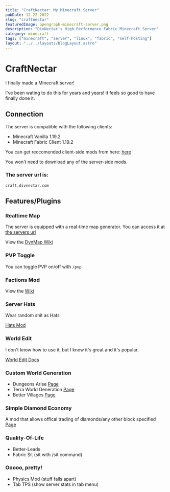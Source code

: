 ```yaml
---
title: "CraftNectar: My Minecraft Server"
pubDate: 12-22-2022
slug: "craftnectar"
featuredImage: opengraph-minecraft-server.png
description: "DivNectar's High-Performance Fabric Minecraft Server"
category: minecraft
tags: ["minecraft", "server", "linux", "fabric", "self-hosting"]
layout: "../../layouts/BlogLayout.astro"
---
```



# CraftNectar

I finally made a Minecraft server! 

I've been wating to do this for years and years! It feels so good to have finally done it.

## Connection

The server is compatible with the following clients:
  * Minecraft Vanilla 1.19.2
  * Minecraft Fabric Client 1.19.2

You can get reccomended client-side mods from here:  [here](https://nextcloud.divnectar.com/s/jFx8pD5jeXN4ndR "Nextcloud Files for Craftnectar")

You won't need to download any of the server-side mods.


### **The server url is:** 

`craft.divnectar.com`

## Features/Plugins

### Realtime Map
The server is equipped with a real-time map generator. You can access it at [the servers url](https://craft.divnectar.com:8123 "click to view DynMap")

View the [DynMap Wiki](https://github.com/webbukkit/dynmap/wiki "DynMap Wiki")

### PVP Toggle
You can toggle PVP on/off with `/pvp`

### Factions Mod
View the [Wiki](https://github.com/ickerio/factions/wiki "Faction's Wiki")

### Server Hats
Wear random shit as Hats

[Hats Mod](https://www.curseforge.com/minecraft/mc-mods/server-hats "View Hats Mod Page")

### World Edit
I don't know how to use it, but I know it's great and it's popular. 

[World Edit Docs](https://worldedit.enginehub.org/en/latest/ "World Edit Docs")

### Custom World Generation
- Dungeons Arise [Page](https://modrinth.com/mod/when-dungeons-arise "Dungeons Arise Page")
- Terra World Generation [Page](https://modrinth.com/mod/terra "Terra on Modrinth")
- Better Villages [Page](https://www.curseforge.com/minecraft/mc-mods/choicetheorems-overhauled-village/files "Overhauled Villages Page")

### Simple Diamond Economy
A mod that allows offical trading of diamonds/any other block specified [Page](https://modrinth.com/mod/diamond-economy "Diamond Economy Page")

### Quality-Of-Life
- Better-Leads
- Fabric Sit (sit with /sit command)

### Ooooo, pretty!
- Physics Mod (stuff falls apart)
- Tab TPS (show server stats in tab menu)